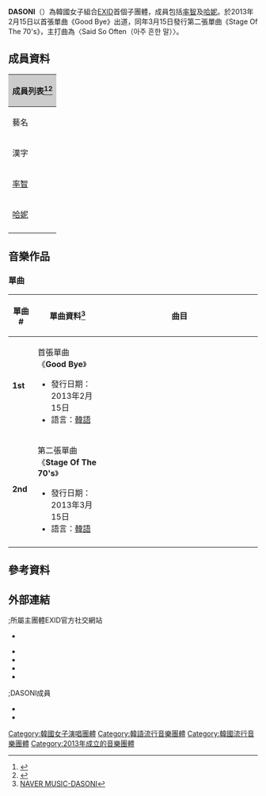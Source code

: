 {{藝人
| 姓名 = DASONI <br /> 다소니
| 類型 = 組合
| 圖片 =
| 圖片尺寸 = 300px
| 圖片簡介 =
| 外文名 = 다소니
| 外文 = ko
| 國籍 = {{KOR}}
| 語言 = [[韓語|韓語]]
| 音樂類型 = [[K-pop|K-pop]]、[[舞蹈|舞蹈]]
| 職業 = 歌手
| 出道作 = 《Good Bye》
| 出道日期 = {{start date and age|2013|2|15}}
| 活躍年代 = 2013年至今
| 經紀公司 = {{KOR}} Gamgak娛樂（2012年至2014年）<br/> {{KOR}} Banana Culture（2014年6月27日至今，前身為[[Wellmade_STAR_M|Yedang娛樂]]）<br/>{{CHN}}上海香蕉計畫文化發展有限公司（2016年1月11日至今）
| 網站 = {{URL|www.whozthatgirl.com}}
| 相關團體 = [[EXID|EXID]]
| 現任成員 = [[許率智|率智]]、[[安喜延|哈妮]]
| 過往成員 =
}}
{{Infobox Korean name
| hangul  = 다소니
| rr     = Dasoni
| mr     = Tasoni
}}
{{IPA_notice}}

'''DASONI'''（{{Kor|k='''다소니'''|rm=Da So Ni}}）為韓國女子組合[[EXID|EXID]]首個子團體，成員包括[[率智|率智]]及[[安喜延|哈妮]]。於2013年2月15日以首張單曲《Good Bye》出道，同年3月15日發行第二張單曲《Stage Of The 70's》，主打曲為〈Said So Often（아주 흔한 말）〉。

== 成員資料 ==
{|class="wikitable" style="text-align:center" width=70%
! colspan="10" style="background: #ccc;"|成員列表<ref>{{Cite web |url=http://kpopn.com/2012/04/01/114456/ |title=news of EXID members |access-date=2014-07-05 |archive-url=https://web.archive.org/web/20150714065826/http://kpopn.com/2012/04/01/114456/ |archive-date=2015-07-14 |dead-url=yes }}</ref><ref>{{Cite web |url=http://xportsnews.hankyung.com/?ac=article_view&entry_id=254176 |title=news of the members |accessdate=2014-07-05 |archive-date=2013-04-26 |archive-url=https://archive.is/20130426112058/http://xportsnews.hankyung.com/?ac=article_view&entry_id=254176 |dead-url=no }}</ref>
|-
! colspan=3|藝名
! colspan=3|本名
! rowspan=2|出生日期
! rowspan=2|出生地點
|-
! 漢字
! 諺文
! 羅馬拼音
! 漢字
! 諺文
! 羅馬拼音
|-
|[[許率智|率智]]
|솔지
|Solji
|[[許率智|許率智]]
|허솔지
|Heo Sol-Ji
|{{Birth date and age|1989|1|10}}
|{{KOR}}[[京畿道|京畿道]][[城南市|城南市]]
|-
|[[安喜延|哈妮]]
|하니
|Hani
|[[安喜延|安喜延]]
|안희연
|Ahn Hee-Yeon
|{{Birth date and age|1992|5|1}}
|{{KOR}}[[首爾特別市|首爾特別市]]
|-
|}

==音樂作品==
=== 單曲 ===
{|class="wikitable" style="text-align:center" width=60%
!單曲 #
! 單曲資料<ref>[http://music.naver.com/artist/home.nhn?artistId=259183 NAVER MUSIC-DASONI]</ref>
!width="300px"| 曲目

|-
| '''1st'''
|align="left"| 首張單曲《'''Good Bye'''》
* 發行日期：2013年2月15日
* 語言：[[韓語|韓語]]
|align="left" style="font-size: 85%;"|
{{hidden|曲目| 
# Said So Often(아주 흔한 말)
# '''Good Bye''' 
# Said So Often(아주 흔한 말)(Inst.)
# Good Bye (Inst.) }}

|-
| '''2nd'''
|align="left"| 第二張單曲《'''Stage Of The 70's'''》
* 發行日期：2013年3月15日
* 語言：[[韓語|韓語]]
|align="left" style="font-size: 85%;"|
{{hidden|曲目| 
# '''Said So Often(아주 흔한 말) (Stage Ver.)'''
# Said So Often(아주 흔한 말) (Stage Ver.)(inst.) }}
|-
|}

==參考資料==
{{reflist}}

==外部連結==
{{col-begin}}
{{col-2}}
;;所屬主團體EXID官方社交網站
* {{official|cafe.daum.net/exid|EXID的官方Cafe}} {{ko}}
* {{facebook|EXIDOfficial|EXID}}
* {{Twitter|EXIDOfficial|EXID}}
* {{instagram|EXIDOfficial|EXID}}
* {{youtube|user=OfficialEXID|EXID}}

{{col-2}}
;;DASONI成員
* {{instagram|soul.g_heo|率智}}
* {{instagram|AHNHANI_92|哈妮}}
{{Portal box|大韩民国|音乐|人物}}
{{col-end}}

{{EXID}}
{{Wellmade STAR M}}
[[Category:韓國女子演唱團體|Category:韓國女子演唱團體]]
[[Category:韓語流行音樂團體|Category:韓語流行音樂團體]]
[[Category:韓國流行音樂團體|Category:韓國流行音樂團體]]
[[Category:2013年成立的音樂團體|Category:2013年成立的音樂團體]]